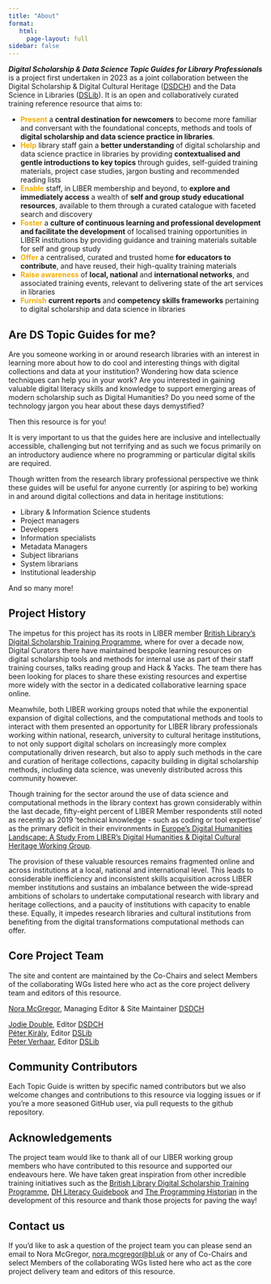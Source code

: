 ```yaml
---
title: "About"
format: 
   html:
     page-layout: full
sidebar: false
---
```

_**Digital Scholarship & Data Science Topic Guides for Library Professionals**_ is a project first undertaken in 2023 as a joint collaboration between the Digital Scholarship & Digital Cultural Heritage ([DSDCH](https://libereurope.eu/working-group/digital-scholarship-and-digital-cultural-heritage-collections-working-group/)) and the Data Science in Libraries ([DSLib](https://libereurope.eu/working-group/liber-data-science-in-libraries-working-group/)).  It is an open and collaboratively curated training reference resource that aims to:

- <span style="color:#f0ad00;">**Present**</span> a **central destination for newcomers** to become more familiar and conversant with the foundational concepts, methods and tools of **digital scholarship and data science practice in libraries**.<br>
- <span style="color:#f0ad00;">**Help**</span> library staff gain a **better understanding** of digital scholarship and data science practice in libraries by providing **contextualised and gentle introductions to key topics** through guides, self-guided training materials, project case studies, jargon busting and recommended reading lists
- <span style="color:#f0ad00;">**Enable**</span> staff, in LIBER membership and beyond, to **explore and immediately access** a wealth of **self and group study educational resources**, available to them through a curated catalogue with faceted search and discovery
- <span style="color:#f0ad00;">**Foster**</span> a **culture of continuous learning and professional development and facilitate the development** of localised training opportunities in LIBER institutions by providing guidance and training materials suitable for self and group study
- <span style="color:#f0ad00;">**Offer**</span> a centralised, curated and trusted home **for educators to contribute**, and have reused, their high-quality training materials
- <span style="color:#f0ad00;">**Raise awareness**</span> of **local, national** and **international networks**, and associated training events, relevant to delivering state of the art services in libraries
- <span style="color:#f0ad00;">**Furnish**</span> **current reports** and **competency skills frameworks** pertaining to digital scholarship and data science in libraries
 
## Are **DS Topic Guides** for me?

Are you someone working in or around research libraries with an interest in learning more about how to do cool and interesting things with digital collections and data at your institution? Wondering how data science techniques can help you in your work? Are you interested in gaining valuable digital literacy skills and knowledge to support emerging areas of modern scholarship such as Digital Humanities? Do you need some of the technology jargon you hear about these days demystified?

Then this resource is for you!

It is very important to us that the guides here are inclusive and intellectually accessible, challenging but not terrifying and as such we focus primarily on an introductory audience where no programming or particular digital skills are required.

Though written from the research library professional perspective we think these guides will be useful for anyone currently (or aspiring to be) working in and around digital collections and data in heritage institutions:

- Library & Information Science students
- Project managers
- Developers
- Information specialists
- Metadata Managers
- Subject librarians
- System librarians
- Institutional leadership

And so many more!



## Project History 

The impetus for this project has its roots in LIBER member [British Library’s Digital Scholarship Training Programme](https://web.archive.org/web/20230513003720/https://www.bl.uk/projects/digital-scholarship-training-programme/), where for over a decade now, Digital Curators there have maintained bespoke learning resources on digital scholarship tools and methods for internal use as part of their staff training courses, talks reading group and Hack & Yacks. The team there has been looking for places to share these existing resources and expertise more widely with the sector in a dedicated collaborative learning space online.

Meanwhile, both LIBER working groups noted that while the exponential expansion of digital collections, and the computational methods and tools to interact with them presented an opportunity for LIBER library professionals working within national, research, university to cultural heritage institutions, to not only support digital scholars on increasingly more complex computationally driven research, but also to apply such methods in the care and curation of heritage collections, capacity building in digital scholarship methods, including data science, was unevenly distributed across this community however.

Though training for the sector around the use of data science and computational methods in the library context has grown considerably within the last decade, fifty-eight percent of LIBER Member respondents still noted as recently as 2019 ‘technical knowledge - such as coding or tool expertise’ as the primary deficit in their environments in [Europe's Digital Humanities Landscape: A Study From LIBER's Digital Humanities & Digital Cultural Heritage Working Group](https://zenodo.org/record/3247286#.ZGXqS7XMJjS).

The provision of these valuable resources remains fragmented online and across institutions at a local, national and international level. This leads to considerable inefficiency and inconsistent skills acquisition across LIBER member institutions and sustains an imbalance between the wide-spread ambitions of scholars to undertake computational research with library and heritage collections, and a paucity of institutions with capacity to enable these. Equally, it impedes research libraries and cultural institutions from benefiting from the digital transformations computational methods can offer.

## Core Project Team  

The site and content are maintained by the Co-Chairs and select Members of the collaborating WGs listed here who act as the core project delivery team and editors of this resource.

[Nora McGregor](https://libereurope.eu/member/nora-mcgregor/), Managing Editor & Site Maintainer [DSDCH](https://libereurope.eu/working-group/digital-scholarship-and-digital-cultural-heritage-collections-working-group/) 

[Jodie Double](https://libereurope.eu/member/jodie-double/), Editor [DSDCH](https://libereurope.eu/working-group/digital-scholarship-and-digital-cultural-heritage-collections-working-group/)  
[Péter Király](https://libereurope.eu/member/peter-kiraly-phd/), Editor [DSLib](https://libereurope.eu/working-group/liber-data-science-in-libraries-working-group/)  
[Peter Verhaar](https://libereurope.eu/member/peter_verhaar/), Editor [DSLib](https://libereurope.eu/working-group/liber-data-science-in-libraries-working-group/)

## Community Contributors 

Each Topic Guide is written by specific named contributors but we also welcome changes and contributions to this resource via logging issues or if you’re a more seasoned GitHub user, via pull requests to the github repository. 

## Acknowledgements

The project team would like to thank all of our LIBER working group members who have contributed to this resource and supported our endeavours here. We have taken great inspiration from other incredible training initiatives such as the [British Library Digital Scholarship Training Programme](https://web.archive.org/web/20230513003720/https://www.bl.uk/projects/digital-scholarship-training-programme/), [DH Literacy Guidebook](https://cmu-lib.github.io/dhlg/) and [The Programming Historian](https://cmu-lib.github.io/dhlg/) in the development of this resource and thank those projects for paving the way!

## Contact us

If you’d like to ask a question of the project team you can please send an email to Nora McGregor, [nora.mcgregor@bl.uk](mailto:nora.mcgregor@bl.uk) or any of Co-Chairs and select Members of the collaborating WGs listed here who act as the core project delivery team and editors of this resource.
